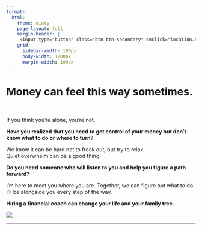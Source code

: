 ```yaml
---
format:
  html:
    theme: minty
    page-layout: full
    margin-header: |
     <input type="button" class="btn btn-secondary" onclick="location.href='https://share.hsforms.com/1uumjkYkQQr29LzgYki5F4ge0x16';" value="Start your change.">
    grid:
      sidebar-width: 100px
      body-width: 1200px
      margin-width: 100px
---
```


# Money can feel this way sometimes.

::: {.grid}

::: {.g-col-8}

<br>

If you think you're alone, you're not. 

**Have you realized that you need to get control of your money but don't know what to do or where to turn?** 

We know it can be hard not to freak out, but try to relax.  
Quiet overwhelm can be a good thing.

**Do you need someone who will listen to you and help you figure a path forward?**

I'm here to meet you where you are.  Together, we can figure out what to do. I'll be alongside you every step of the way.

**Hiring a financial coach can change your life and your family tree.**

:::

::: {.g-col-4}
![](pexels-mohan-reddy-4227875.jpg)
:::

:::

***



